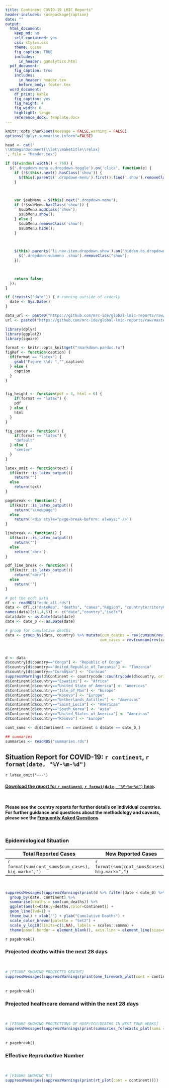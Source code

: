 ```yaml
---
title: Continent COVID-19 LMIC Reports"
header-includes: \usepackage{caption}
date: ""
output:
  html_document:
    keep_md: no
    self_contained: yes
    css: styles.css
    theme: cosmo
    fig_caption: TRUE
    includes:
      in_header: ganalytics.html
  pdf_document: 
    fig_caption: true
    includes: 
      in_header: header.tex
      before_body: footer.tex
  word_document:
    df_print: kable
    fig_caption: yes
    fig_height: 4
    fig_width: 6
    highlight: tango
    reference_docx: template.docx
---
```


```r
knitr::opts_chunk$set(message = FALSE,warning = FALSE)
options("dplyr.summarise.inform"=FALSE)
```


```r
head <- cat('
\\AtBeginDocument{\\let\\maketitle\\relax}
', file = "header.tex")

```


```js

if ($(window).width() < 768) {
  $('.dropdown-menu a.dropdown-toggle').on('click', function(e) {
    if (!$(this).next().hasClass('show')) {
      $(this).parents('.dropdown-menu').first().find('.show').removeClass("show");
    }

 

    var $subMenu = $(this).next(".dropdown-menu");
    if (!$subMenu.hasClass('show')) {
      $subMenu.addClass('show');
      $subMenu.show();
    } else {
      $subMenu.removeClass('show');
      $subMenu.hide();
    }

 

    $(this).parents('li.nav-item.dropdown.show').on('hidden.bs.dropdown', function(e) {
      $('.dropdown-submenu .show').removeClass("show");
    });

 

    return false;
  });
}

```

```r
if (!exists("date")) { # running outside of orderly
  date <- Sys.Date()
}

data_url <- paste0("https://github.com/mrc-ide/global-lmic-reports/raw/master/data/",date,".csv")
url <- paste0("https://github.com/mrc-ide/global-lmic-reports/raw/master/",continent,"/index.pdf")

library(dplyr)
library(ggplot2)
library(squire)

format <- knitr::opts_knit$get("rmarkdown.pandoc.to")
figRef <- function(caption) {
  if(format == "latex") {
    gsub("Figure \\d: ","",caption)
  } else {
    caption
  }
}


fig_height <- function(pdf = 4, html = 6) {
    if(format == "latex") {
    pdf
  } else {
    html
  }
}

fig_center <- function() {
    if(format == "latex") {
    "default"
  } else {
    "center"
  }
}

latex_omit <- function(text) {
  if(knitr::is_latex_output())
    return("")
  else
    return(text)
}

pagebreak <- function() {
  if(knitr::is_latex_output())
    return("\\newpage")
  else
    return('<div style="page-break-before: always;" />')
}

linebreak <- function() {
  if(knitr::is_latex_output())
    return("")
  else
    return('<br>')
}

pdf_line_break <- function() {
  if(knitr::is_latex_output())
    return("<br>")
  else
    return('')
}


```

```r

# get the ecdc data
df <- readRDS("ecdc_all.rds")
data <- df[,c("dateRep", "deaths", "cases","Region", "countryterritoryCode")]
names(data)[c(1,4,5)] <- c("date","country","iso3c")
data$date <- as.Date(data$date)
date <- date_0 <- as.Date(date)

# group for cumulative deaths
data <- group_by(data, country) %>% mutate(cum_deaths = rev(cumsum(rev(deaths))),
                                          cum_cases = rev(cumsum(rev(cases))),)



d <- data
d$country[d$country=="Congo"] <- "Republic of Congo"
d$country[d$country=="United_Republic_of_Tanzania"] <- "Tanzania"
d$country[d$country=="CuraÃ§ao"] <- "Curacao"
suppressWarnings(d$Continent <- countrycode::countrycode(d$country, origin = 'country.name', destination = 'continent'))
d$Continent[d$country=="Eswatini"] <- "Africa"
d$Continent[d$country=="United State of America"] <- "Americas"
d$Continent[d$country=="Isle_of_Man"] <- "Europe"             
d$Continent[d$country=="Kosovo"] <- "Europe"                  
d$Continent[d$country=="Netherlands_Antilles"] <- "Americas"    
d$Continent[d$country=="Saint_Lucia"] <- "Americas"             
d$Continent[d$country=="South_Korea"] <- "Asia"             
d$Continent[d$country=="United_States_of_America"] <- "Americas"
d$Continent[d$country=="Kosovo"] <- "Europe"

cont_sums <- d[d$Continent == continent & d$date == date_0,]

## summaries
summaries <- readRDS("summaries.rds")

```

## Situation Report for COVID-19: `r continent`, `r format(date, "%Y-%m-%d")`

`r latex_omit("---")`

#### **[Download the report for `r continent`, `r format(date, "%Y-%m-%d")` here](`r url`).**

<br> 

**Please see the country reports for further details on individual countries. For further guidance and questions about the methodology and caveats, please see the [Frequently Asked Questions](https://mrc-ide.github.io/global-lmic-reports/FAQ.html)**

<br>

### Epidemiological Situation

| **Total Reported Cases** | **New Reported Cases** | **Total Reported Deaths** | **New Reported Deaths** | 
| ---- | ---- | ---- | ---- |
| `r format(sum(cont_sums$cum_cases), big.mark=",")` | `r format(sum(cont_sums$cases), big.mark=",")` | `r format(sum(cont_sums$cum_deaths), big.mark=",")`|`r format(sum(cont_sums$deaths), big.mark=",")`|

<br>

```r

suppressMessages(suppressWarnings(print(d %>% filter(date < date_0) %>% 
  group_by(date, Continent) %>% 
  summarise(deaths = sum(cum_deaths)) %>% 
  ggplot(aes(x=date,y=deaths,color=Continent)) + 
  geom_line(lwd=1) + 
  theme_bw() + xlab("") + ylab("Cumulative Deaths") + 
  scale_color_brewer(palette = "Set2") + 
  scale_y_log10(limits=c(1,NA), labels = scales::comma) + 
  theme(panel.border = element_blank(), axis.line = element_line(size=0.5)))))

```

`r pagebreak()`

### Projected deaths within the next 28 days

<br>

```r

# [FIGURE SHOWING PROJECTED DEATHS]
suppressMessages(suppressWarnings(print(one_firework_plot(cont = continent))))

```

<br>
`r pagebreak()`

### Projected healthcare demand within the next 28 days

<br>

```r

# [FIGURE SHOWING PROJECTIONS OF HOSP/ICU/DEATHS IN NEXT FOUR WEEKS]
suppressMessages(suppressWarnings(print(summaries_forecasts_plot(sums = summaries, cont = continent))))

```


<br>
`r pagebreak()`

### Effective Reproductive Number

<br>

```r

# [FIGURE SHOWING Rt]
suppressMessages(suppressWarnings(print(rt_plot(cont = continent))))

```

<br>
